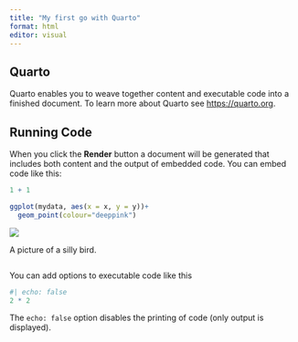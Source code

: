 ```yaml
---
title: "My first go with Quarto"
format: html
editor: visual
---
```


## Quarto

Quarto enables you to weave together content and executable code into a finished document. To learn more about Quarto see <https://quarto.org>.

## Running Code

When you click the **Render** button a document will be generated that includes both content and the output of embedded code. You can embed code like this:

```r
1 + 1
```

```r
ggplot(mydata, aes(x = x, y = y))+
  geom_point(colour="deeppink")
```

![](https://media.giphy.com/media/EECy1Cp6nyV9e/giphy.gif?cid=82a1493bwxsft3sq309xaadqvjhkbrbuylegsunp5rbqws2q&ep=v1_gifs_trending&rid=giphy.gif&ct=g)

A picture of a silly bird.

```r

```

You can add options to executable code like this

```r
#| echo: false
2 * 2
```

The `echo: false` option disables the printing of code (only output is displayed).
